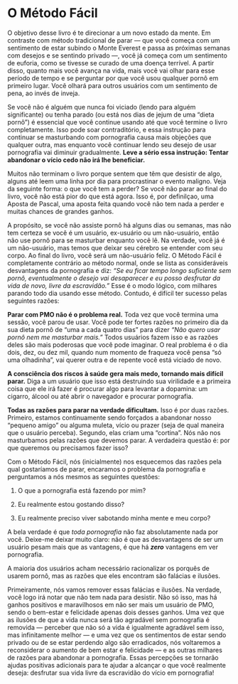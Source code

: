 # O Método Fácil {#o-metodo-facil}


O objetivo desse livro é te direcionar a um novo estado da mente. Em contraste com método tradicional de parar — que você começa com um sentimento de estar subindo o Monte Everest e passa as próximas semanas com desejos e se sentindo privado —, você já começa com um sentimento de euforia, como se tivesse se curado de uma doença terrível. A partir disso, quanto mais você avança na vida, mais você vai olhar para esse período de tempo e se perguntar por que você usou qualquer pornô em primeiro lugar. Você olhará para outros usuários com um sentimento de pena, ao invés de inveja.

Se você não é alguém que nunca foi viciado (lendo para alguém significante) ou tenha parado (ou está nos dias de jejum de uma "dieta pornô") é essencial que você continue usando até que você termine o livro completamente. Isso pode soar contraditório, e essa instrução para continuar se masturbando com pornografia causa mais objeções que qualquer outra, mas enquanto você continuar lendo seu desejo de usar pornografia vai diminuir gradualmente. **Leve a sério essa instrução: Tentar abandonar o vício cedo não irá lhe beneficiar.**

Muitos não terminam o livro porque sentem que têm que desistir de algo, alguns até leem uma linha por dia para procrastinar o evento maligno. Veja da seguinte forma: o que você tem a perder? Se você não parar ao final do livro, você não está pior do que está agora. Isso é, por definilçao, uma Aposta de Pascal, uma aposta feita quando você não tem nada a perder e muitas chances de grandes ganhos.

A propósito, se você não assiste pornô há alguns dias ou semanas, mas não tem certeza se você é um usuário, ex-usuário ou um não-usuário, então não use pornô para se masturbar enquanto você lê. Na verdade, você já é um não-usuário, mas temos que deixar seu cérebro se entender com seu corpo. Ao final do livro, você será um não-usuário feliz. O Método Fácil é completamente contrário ao método normal, onde se lista as consideráveis desvantagens da pornografia e diz:
*"Se eu ficar tempo longo suficiente sem pornô, eventualmente o desejo vai desaparecer e eu posso desfrutar da vida de novo, livre da escravidão."*
Esse é o modo lógico, com milhares parando todo dia usando esse método. Contudo, é difícil ter sucesso pelas seguintes razões:

**Parar com PMO não é o problema real.** Toda vez que você termina uma sessão, você parou de usar. Você pode ter fortes razões no primeiro dia da sua dieta pornô de "uma a cada quatro dias" para dizer *"Não quero usar pornô nem me masturbar mais."* Todos usuários fazem isso e as razões deles são mais poderosas que você pode imaginar. O real problema é o dia dois, dez, ou dez mil, quando num momento de fraqueza você pensa "só uma olhadinha", vai querer outra e de repente você está viciado de novo.

**A consciência dos riscos à saúde gera mais medo, tornando mais difícil parar.** Diga a um usuário que isso está destruindo sua virilidade e a primeira coisa que ele irá fazer é procurar algo para levantar a dopamina: um cigarro, álcool ou até abrir o navegador e procurar pornografia.

**Todas as razões para parar na verdade dificultam.** Isso é por duas razões. Primeiro, estamos continuamente sendo forçados a abandonar nosso "pequeno amigo" ou alguma muleta, vício ou prazer (seja de qual maneira que o usuário perceba). Segundo, elas criam uma "cortina". Nós não nos masturbamos pelas razões que devemos parar. A verdadeira questão é: por que queremos ou precisamos fazer isso?

Com o Método Fácil, nós (inicialmente) nos esquecemos das razões pela qual gostaríamos de parar, encaramos o problema da pornografia e perguntamos a nós mesmos as seguintes questões:

1.  O que a pornografia está fazendo por mim?

2.  Eu realmente estou gostando disso?

3.  Eu realmente preciso viver sabotando minha mente e meu corpo?

A bela verdade é que *toda pornografia* não faz absolutamente nada por você. Deixe-me deixar muito claro: não é que as desvantagens de ser um usuário pesam mais que as vantagens, é que há ***zero*** vantagens em ver pornografia.

A maioria dos usuários acham necessário racionalizar os porquês de usarem pornô, mas as razões que eles encontram são falácias e ilusões.

Primeiramente, nós vamos remover essas falácias e ilusões. Na verdade, você logo irá notar que não tem nada para desistir. Não só isso, mas há ganhos positivos e maravilhosos em não ser mais um usuário de PMO, sendo o bem-estar e felicidade apenas dois desses ganhos. Uma vez que as ilusões de que a vida nunca será tão agradável sem pornografia é removida — perceber que não só a vida é igualmente agradável sem isso, mas infinitamente melhor — e uma vez que os sentimentos de estar sendo privado ou de se estar perdendo algo são erradicados, nós voltaremos a reconsiderar o aumento de bem estar e felicidade — e as outras milhares de razões para abandonar a pornografia. Essas percepções se tornarão ajudas positivas adicionais para te ajudar a alcançar o que você realmente deseja: desfrutar sua vida livre da escravidão do vício em pornografia!
